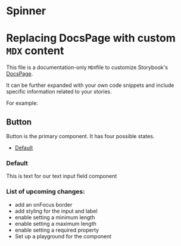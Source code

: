 
# Spinner

# Replacing DocsPage with custom `MDX` content

This file is a documentation-only `MDX`file to customize Storybook's [DocsPage](https://storybook.js.org/docs/react/writing-docs/docs-page#replacing-docspage).

It can be further expanded with your own code snippets and include specific information related to your stories.

For example:

## Button

Button is the primary component. It has four possible states.

- [Default](#text)


### Default

This is text for our text input field component

<!-- the IDs can be retrieved from the URL when opening a story -->
<Preview>
  <Story id="cobalt-ui-library-basic-components-spinner--default" />
</Preview>


### List of upcoming changes:
- add an onFocus border
- add styling for the input and label
- enable setting a minimum length
- enable setting a maximum length
- enable setting a required property
- Set up a playground for the component
